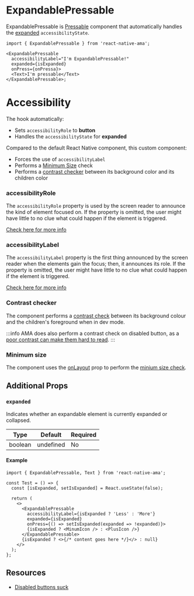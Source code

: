 
# ExpandablePressable

ExpandablePressable is [Pressable](./Pressable.mdx) component that automatically handles the [expanded](https://reactnative.dev/docs/accessibility#accessibilitystate) `accessibilityState`.

```tsx
import { ExpandablePressable } from 'react-native-ama';

<ExpandablePressable
  accessibilityLabel="I'm ExpandablePressable!"
  expanded={isExpanded}
  onPress={onPressa}>
  <Text>I'm pressable</Text>
</ExpandablePressable>;
```

# Accessibility

The hook automatically:

- Sets `accessibilityRole` to **button**
- Handles the `accessibilityState` for **expanded**

Compared to the default React Native component, this custom component:

- Forces the use of `accessibilityLabel` <DevOnly />
- Performs a [Minimum Size](../guidelines/minimum-size.md) check <DevOnly />
- Performs a [contrast checker](../guidelines/contrast.md) between its background color and its children color <DevOnly />

### accessibilityRole

The `accessibilityRole` property is used by the screen reader to announce the kind of element focused on. If the property is omitted, the user might have little to no clue what could happen if the element is triggered.

[Check here for more info](../guidelines/accessibility-role.md)

### accessibilityLabel

The `accessibilityLabel` property is the first thing announced by the screen reader when the elements gain the focus; then, it announces its role. If the property is omitted, the user might have little to no clue what could happen if the element is triggered.

[Check here for more info](../guidelines/accessibility-label.md)

### Contrast checker

The component performs a [contrast check](../guidelines/contrast.md) between its background colour and the children's foreground when in dev mode.

:::info
AMA does also perform a contrast check on disabled button, as a [poor contrast can make them hard to read](https://axesslab.com/disabled-buttons-suck/#they-are-hard-to-see).
:::

### Minimum size

The component uses the [onLayout](https://reactnative.dev/docs/layoutevent) prop to perform the [minium size check](/docs/guidelines/minimum-size).

## Additional Props

### `expanded`

Indicates whether an expandable element is currently expanded or collapsed.

| Type    | Default   | Required |
| ------- | --------- | -------- |
| boolean | undefined | No       |

#### Example

```tsx
import { ExpandablePressable, Text } from 'react-native-ama';

const Test = () => {
  const [isExpanded, setIsExpanded] = React.useState(false);

  return (
    <>
      <ExpandablePressable
        accessibilityLabel={isExpanded ? 'Less' : 'More'}
        expanded={isExpanded}
        onPress={() => setIsExpanded(expanded => !expanded)}>
        {isExpanded ? <MinumIcon /> : <PlusIcon />}
      </ExpandablePressable>
      {isExpanded ? <>{/* content goes here */}</> : null}
    </>
  );
};
```

## Resources

- [Disabled buttons suck](https://axesslab.com/disabled-buttons-suck/)
